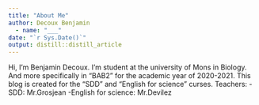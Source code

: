 ```yaml
---
title: "About Me"
author: Decoux Benjamin
  - name: "___" 
date: "`r Sys.Date()`"
output: distill::distill_article
---
```


Hi, I'm Benjamin Decoux. I'm student at the university of Mons in Biology.
And more specifically in "BAB2" for the academic year of 2020-2021.
This blog is created for the "SDD" and "English for science" curses.
Teachers:
-SDD: Mr.Grosjean
-English for science: Mr.Devilez 
